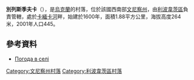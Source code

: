 {{coord|49|13|42|N|28|57|38|E|scale:30000|display=title}}

'''別列斯季夫卡'''（{{lang-uk|Берестівка}}），是[[烏克蘭|烏克蘭]]的村落，位於該國西南部[[文尼察州|文尼察州]]，由[[利波韋茨區|利波韋茨區]]負責管轄，處於[[卡緬卡河_(德涅斯特河支流)|卡緬卡河]]畔，始建於1600年，面積1.88平方公里，海拔高度264米，2001年人口445。

==參考資料==
* [http://weather.in.ua/ua/vinnickaja/1046 Погода в селі ]{{Wayback|url=http://weather.in.ua/ua/vinnickaja/1046 |date=20181020011528 }}

[[Category:文尼察州村落|Category:文尼察州村落]]
[[Category:利波韋茨區村落|Category:利波韋茨區村落]]


{{Vinnytsia-geo-stub}}